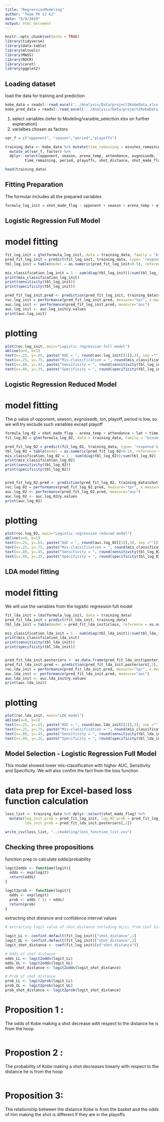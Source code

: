 ```yaml
---
title: "RegressionModeling"
author: "Team PK SJ KJ"
date: "8/9/2019"
output: html_document
---
```


```r
knitr::opts_chunk$set(echo = TRUE)
library(tidyverse)
library(data.table)
library(mltools)
library(MASS)
library(ROCR)
library(caret)
library(ggplot2)

```

## Loading dataset

load the data for training and prediction 
```r
kobe_data = readxl::read_excel('../Analysis/Data/project2KobeData.xlsx' , sheet = 'modelData')
kobe_pred_data = readxl::read_excel('../Analysis/Data/project2KobeData.xlsx', sheet = 'predData')

```

1. select variables (refer to Modeling/varaible_selection.xlsx on further explanation)
2. varialbes chosen as factors 

```r
var_f = c("opponent", "season","period","playoffs")

training_data <- kobe_data %>% mutate(time_remaining = minutes_remaining + seconds_remaining/60) %>%
  mutate_at(var_f, factor) %>% 
  dplyr::select(opponent, season, arena_temp, attendance, avgnoisedb, lat, lon, 
         time_remaining, period, playoffs, shot_distance, shot_made_flag)

head(training_data)
```

## Fitting Preparation
The formular includes all the prepared variables 

```r
formula_log_init = shot_made_flag ~ opponent + season + arena_temp + attendance + avgnoisedb + lat + lon + time_remaining + period + playoffs + shot_distance


```


## Logistic Regression Full Model
# model fitting 
```r
fit_log_init = glm(formula_log_init, data = training_data, family = "binomial") 
pred_fit_log_init = predict(fit_log_init, training_data, type= 'response') 
tbl_log_init = table(model = as.numeric(pred_fit_log_init>0.5), reference = as.numeric(training_data$shot_made_flag))

mis_classification_log_init = 1 - sum(diag(tbl_log_init))/sum(tbl_log_init)
print(mis_classification_log_init)
print(sensitivity(tbl_log_init))
print(specificity(tbl_log_init)) 

pred_fit_log_init.pred <- prediction(pred_fit_log_init, training_data$shot_made_flag)
roc.log_init = performance(pred_fit_log_init.pred, measure="tpr", x.measure="fpr")
auc.log_init <- performance(pred_fit_log_init.pred, measure="auc")
auc.log_init <- auc.log_init@y.values 
print(auc.log_init)

```

# plotting 

```r
plot(roc.log_init, main="Logistic regression full model")
abline(a=0, b=1)
text(x=.25, y=.65, paste("AUC = ", round(auc.log_init[[1]],3), sep =""))
text(x=.25, y=.75, paste("Mis-classification = ", round(mis_classification_log_init,3),sep=""))
text(x=.80, y=.45, paste("Sensitivity = ", round(sensitivity(tbl_log_init),3),sep=""))
text(x=.80, y=.35, paste("Specificity = ", round(specificity(tbl_log_init),3),sep=""))

```

## Logistic Regression Reduced Model
# model fitting 
The p value of opponent, season, avgnoisedb, lon, playoff, period is low, so we will try exclude such variables except playoff 

```r

formula_log_02 = shot_made_flag ~ arena_temp + attendance + lat + time_remaining + playoffs + shot_distance
fit_log_02 = glm(formula_log_02, data = training_data, family = "binomial") 

pred_fit_log_02 = predict(fit_log_02, training_data, type= 'response') 
tbl_log_02 = table(model = as.numeric(pred_fit_log_02>0.5), reference = as.numeric(training_data$shot_made_flag))
mis_classification_log_02 = 1 - sum(diag(tbl_log_02))/sum(tbl_log_02)
print(mis_classification_log_02)
print(sensitivity(tbl_log_02))
print(specificity(tbl_log_02))


pred_fit_log_02.pred <- prediction(pred_fit_log_02, training_data$shot_made_flag)
roc.log_02 = performance(pred_fit_log_02.pred, measure="tpr", x.measure="fpr")
auc.log_02 <- performance(pred_fit_log_02.pred, measure="auc")
auc.log_02 <- auc.log_02@y.values 
print(auc.log_02)
```

# plotting

```r
plot(roc.log_02, main="Logistic regression reduced model")
abline(a=0, b=1)
text(x=.25, y=.65, paste("AUC = ", round(auc.log_02[[1]],3), sep =""))
text(x=.25, y=.75, paste("Mis-classification = ", round(mis_classification_log_02,3),sep=""))
text(x=.80, y=.45, paste("Sensitivity = ", round(sensitivity(tbl_log_02),3),sep=""))
text(x=.80, y=.35, paste("Specificity = ", round(specificity(tbl_log_02),3),sep=""))
```

## LDA model fitting
# model fitting 
We will use the variables from the logistic regression full model 
```r
fit_lda_init = lda(formula_log_init, data = training_data)
pred_fit_lda_init = predict(fit_lda_init, training_data) 
tbl_lda_init = table(model = pred_fit_lda_init$class, reference = as.numeric(training_data$shot_made_flag))

mis_classification_lda_init = 1 - sum(diag(tbl_lda_init))/sum(tbl_lda_init)
print(mis_classification_lda_init)
print(sensitivity(tbl_lda_init))
print(specificity(tbl_lda_init))


pred_fit_lda_init.posteriors <- as.data.frame(pred_fit_lda_init$posterior)
pred_fit_lda_init.pred <- prediction(pred_fit_lda_init.posteriors[,2], training_data$shot_made_flag)
roc.lda_init = performance(pred_fit_lda_init.pred, measure="tpr", x.measure="fpr")
auc.lda_init <- performance(pred_fit_lda_init.pred, measure="auc")
auc.lda_init <- auc.lda_init@y.values 
print(auc.lda_init)

```

# plotting

```r
plot(roc.lda_init, main="LDA model")
abline(a=0, b=1)
text(x=.25, y=.65, paste("AUC = ", round(auc.lda_init[[1]],3), sep =""))
text(x=.25, y=.75, paste("Mis-classification = ", round(mis_classification_lda_init,3),sep=""))
text(x=.80, y=.45, paste("Sensitivity = ", round(sensitivity(tbl_lda_init),3),sep=""))
text(x=.80, y=.35, paste("Specificity = ", round(specificity(tbl_lda_init),3),sep=""))

```

## Model Selection - Logistic Regression Full Model 
This model showed lower mis-classification with higher AUC, Sensitivity and Specificity.
We will also confim the fact from the loss function 

# data prep for Excel-based loss function calculation
```r
loss_list <- training_data %>% dplyr::select(shot_made_flag) %>%
  mutate(log_init_prob = pred_fit_log_init, log_02_prob = pred_fit_log_02, 
         lda_init_prob = pred_fit_lda_init.posteriors[,2])

write_csv(loss_list, "../modeling/loss_function_list.csv")

```

## Checking three propositions 
function prep to calculate odds/probability

```r
logit2odds <- function(logit){
  odds <- exp(logit)
  return(odds)
}

logit2prob <- function(logit){
  odds <- exp(logit)
  prob <- odds / (1 + odds)
  return(prob)
}

```

extracting shot distance and confidence interval values 

```r
# extracting logit value of shot_distance including UL/LL from Conf Interval 

logit_LL <- confint.default(fit_log_init)["shot_distance",1]
logit_UL <- confint.default(fit_log_init)["shot_distance",2]
logit_shot_distance <- coef(fit_log_init)[c("shot_distance")]

# Odds of shot distance 
odds_LL <- logit2odds(logit_LL)
odds_UL <- logit2odds(logit_UL)
odds_shot_distance <- logit2odds(logit_shot_distance)

# Prob of shot distance 
prob_LL <- logit2prob(logit_LL)
prob_UL <- logit2prob(logit_UL)
prob_shot_distance <- logit2prob(logit_shot_distance)

```

# Proposition 1 : 
The odds of Kobe making a shot decrease with respect to the distance he is from the hoop

```r

```

# Propostion 2 : 
The probability of Kobe making a shot decreases linearly with respect to the distance he is from the hoop

```r

```

# Proposition 3: 
The relationship between the distance Kobe is from the basket and the odds of him making the shot is different if they are in the playoffs

```r

```

